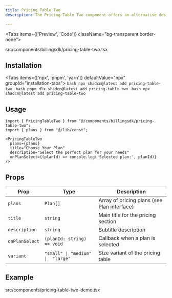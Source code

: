 ```yaml
---
title: Pricing Table Two
description: The Pricing Table Two component offers an alternative design approach for pricing displays. You can use this component to display your pricing plans in an alternative way.

---
```


<Tabs items={['Preview', 'Code']} className="bg-transparent border-none">
  <Tab value="Preview" className="border-none bg-transparent p-0 mt-3">
    <PreviewComponents>
      <PricingTableTwoDemo />
    </PreviewComponents>
  </Tab>

  <Tab value="Code" className="mt-3">
    <include cwd lang="tsx" meta='title="src/components/billingsdk/pricing-table-two.tsx"'>src/components/billingsdk/pricing-table-two.tsx</include>
  </Tab>
</Tabs>

## Installation

<Tabs items={['npx', 'pnpm', 'yarn']} defaultValue="npx" groupId="installation-tabs">
  <Tab value="npx">
    ```bash
    npx shadcn@latest add pricing-table-two
    ```
  </Tab>
  <Tab value="pnpm">
    ```bash
    pnpm dlx shadcn@latest add pricing-table-two
    ```
  </Tab>
  <Tab value="yarn">
    ```bash
    npx shadcn@latest add pricing-table-two
    ```
  </Tab>
</Tabs>


## Usage

```tsx
import { PricingTableTwo } from "@/components/billingsdk/pricing-table-two";
import { plans } from "@/lib/const";

<PricingTableTwo 
  plans={plans}
  title="Choose Your Plan"
  description="Select the perfect plan for your needs"
  onPlanSelect={(planId) => console.log('Selected plan:', planId)}
/>
```

## Props

| Prop | Type | Description |
|------|------|-------------|
| `plans` | `Plan[]` | Array of pricing plans (see [Plan interface](/docs/interfaces#plan-interface)) |
| `title` | `string` | Main title for the pricing section |
| `description` | `string` | Subtitle description |
| `onPlanSelect` | `(planId: string) => void` | Callback when a plan is selected |
| `variant` | `"small" \| "medium" \|  "large"` | Size variant of the pricing table |

## Example
<include cwd lang="tsx" meta='title="src/components/pricing-table-two-demo.tsx"'>src/components/pricing-table-two-demo.tsx</include>
